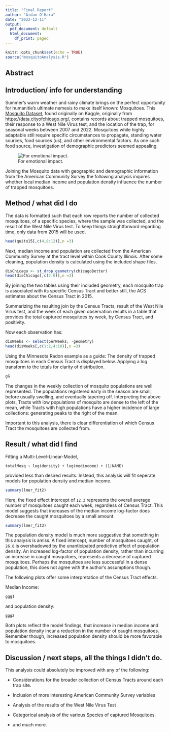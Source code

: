 ```yaml
---
title: "Final Report"
author: "Aidan O'Hara"
date: "2022-12-11"
output:
  pdf_document: default
  html_document:
    df_print: paged
---
```


```r
knitr::opts_chunk$set(echo = TRUE)
source("mosquitoAnalysis.R")
```

## Abstract

## Introduction/ info for understanding

Summer's warm weather and rainy climate brings on the perfect opportunity for humanitie's ultimate nemesis to make itself known: Mosquitoes. This [Mosquito Dataset](https://www.kaggle.com/datasets/chicago/chicago-west-nile-virus-mosquito-test-results/metadata), found originally on Kaggle, originally from <https://data.cityofchicago.org/>, contains records about trapped mosquitoes, their response to a West Nile Virus test, and the location of the trap, for seasonal weeks between 2007 and 2022. Mosquitoes while highly adaptable still require specific circumstances to propagate, standing water sources, food sources (us), and other environmental factors. As one such food source, investigation of demographic predictors seemed appealing.

![For emotional impact.](http://t1.gstatic.com/licensed-image?q=tbn:ANd9GcT4OGOxa0KIR6dVwmKFqbHKhOeiMCdy8ncp0KRgrhZSrlWgfrqxDq31UQGrdwx1oUTrApUnFIPMAOtF7MQ)

Joining the Mosquito data with geographic and demographic information from the American Community Survey the following analysis inquires whether local median income and population density influence the number of trapped mosquitoes.

## Method / what did I do

The data is formatted such that each row reports the number of collected mosquitoes, of a specific species, where the sample was collected, and the result of the West Nile Virus test. To keep things straightforward regarding time, only data from 2015 will be used.

```r
head(quito15[,c(4,8:12)],n =3)
```

Next, median income and population are collected from the American Community Survey at the tract level within Cook County Illinois. After some cleaning, population density is calculated using the included shape files.

```r
disChicago <- st_drop_geometry(chicagoBetter)
head(disChicago[,c(2:6)],n =3)
```

By joining the two tables using their included geometry, each mosquito trap is associated with its specific Census Tract and better still, the ACS estimates about the Census Tract in 2015.

Summarizing the resulting join by the Census Tracts, result of the West Nile Virus test, and the week of each given observation results in a table that provides the total captured mosquitoes by week, by Census Tract, and positivity.

Now each observation has:

```r
disWeeks <- select(perWeeks, -geometry)
head(disWeeks[,c(1:2,4:10)],n =3)
```

Using the Minnesota Radon example as a guide: The density of trapped mosquitoes in each Census Tract is displayed below. Applying a log transform to the totals for clarity of distribution.

```r
gG
```

The changes in the weekly collection of mosquito populations are well represented. The populations registered early in the season are small, before usually swelling, and eventually tapering off. Interpreting the above plots, Tracts with low populations of mosquito are dense to the left of the mean, while Tracts with high populations have a higher incidence of large collections: generating peaks to the right of the mean.

Important to this analysis, there is clear differentiation of which Census Tract the mosquitoes are collected from.

## Result / what did I find

Fitting a Multi-Level-Linear-Model,

`totalMosq ~ log(density) + log(medincome) + (1|NAME)`

provided less than desired results. Instead, this analysis will fit seperate models for population density and median income.

```r
summary(lmer_fit2)
```

Here, the fixed effect intercept of `12.3` represents the overall average number of mosquitoes caught each week, regardless of Census Tract. This model suggests that increases of the median income log-factor does decrease the caught mosquitoes by a small amount.

```r
summary(lmer_fit3)
```

The population density model is much more suggestive that something in this analysis is amiss. A fixed intercept, number of mosquitoes caught, of `26.8` is overshadowed by the unanticipated predictive effect of population density. An increased log-factor of population density, rather than incurring an increase in caught mosquitoes, represents a decrease of captured mosquitoes. Perhaps the mosquitoes are less successful in a dense population, this does not agree with the author's assumptions though.

The following plots offer some interpretation of the Census Tract effects.

Median Income:

```r
ggg1
```

and population density:

```r
ggg2
```

Both plots reflect the model findings, that increase in median income and population density incur a reduction in the number of caught mosquitoes. Remember though, increased population density should be more favorable to mosquitoes.

## Discussion / next steps, all the things I didn't do.

This analysis could absolutely be improved with any of the following:

-    Considerations for the broader collection of Census Tracts around each trap site.

-   Inclusion of more interesting American Community Survey variables

-    Analysis of the results of the West Nile Virus Test

-   Categorical analysis of the various Species of captured Mosquitoes.

-   and much more.
